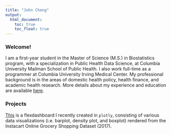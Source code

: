 ```yaml
---
title: "John Cheng"
output: 
  html_document:
    toc: true
    toc_float: true
---
```


### Welcome!

I am a first-year student in the Master of Science (M.S.) in Biostatistics program, with a specialization in Public Health Data Science, at Columbia University Mailman School of Public Health. I also work full-time as a programmer at Columbia University Irving Medical Center. My professional background is in the areas of domestic health policy, health finance, and academic health research. More details about my experience and education are available [here](about.html).

### Projects

[This](flexdashboard.html) is a flexdashboard I recently created in `plotly`, consisting of various data visualizations (i.e. barplot, density plot, and boxplot) rendered from the Instacart Online Grocery Shopping Dataset (2017).